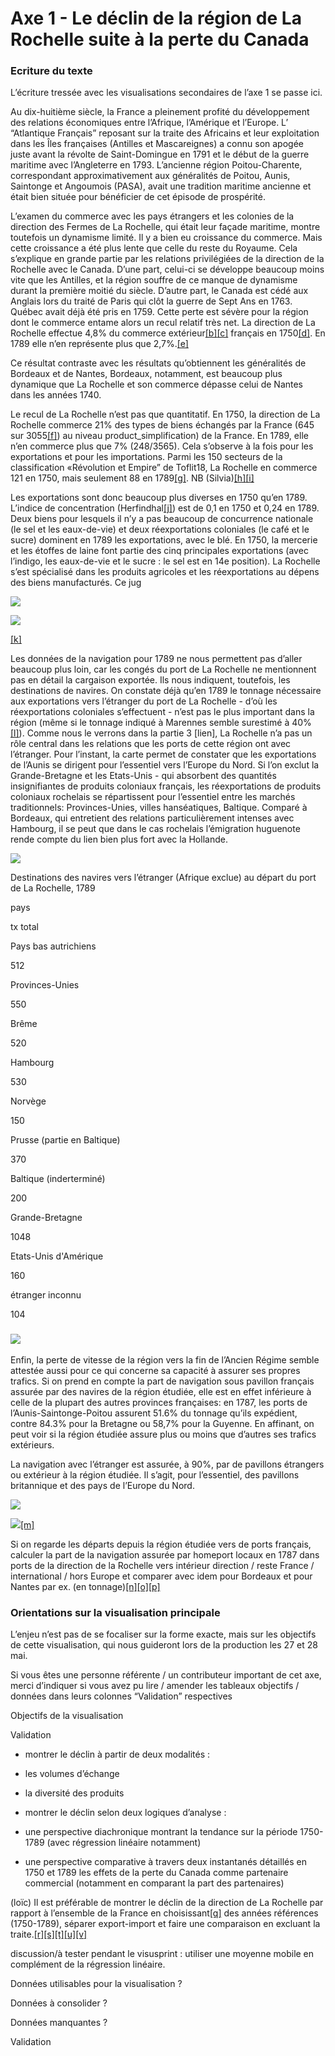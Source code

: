 Axe 1 - Le déclin de la région de La Rochelle suite à la perte du Canada
========================================================================

### Ecriture du texte

L’écriture tressée avec les visualisations secondaires de l’axe 1 se passe ici.

Au dix-huitième siècle, la France a pleinement profité du développement des relations économiques entre l’Afrique, l’Amérique et l’Europe. L’ “Atlantique Français” reposant sur la traite des Africains et leur exploitation dans les Îles françaises (Antilles et Mascareignes) a connu son apogée juste avant la révolte de Saint-Domingue en 1791 et le début de la guerre maritime avec l’Angleterre en 1793. L’ancienne région Poitou-Charente, correspondant approximativement aux généralités de Poitou, Aunis, Saintonge et Angoumois (PASA), avait une tradition maritime ancienne et était bien située pour bénéficier de cet épisode de prospérité.

L’examen du commerce avec les pays étrangers et les colonies de la direction des Fermes de La Rochelle, qui était leur façade maritime, montre toutefois un dynamisme limité. Il y a bien eu croissance du commerce. Mais cette croissance a été plus lente que celle du reste du Royaume. Cela s’explique en grande partie par les relations privilégiées de la direction de la Rochelle avec le Canada. D’une part, celui-ci se développe beaucoup moins vite que les Antilles, et la région souffre de ce manque de dynamisme durant la première moitié du siècle. D’autre part, le Canada est cédé aux Anglais lors du traité de Paris qui clôt la guerre de Sept Ans en 1763. Québec avait déjà été pris en 1759. Cette perte est sévère pour la région dont le commerce entame alors un recul relatif très net. La direction de La Rochelle effectue 4,8% du commerce extérieur[\[b\]](#cmnt2)[\[c\]](#cmnt3) français en 1750[\[d\]](#cmnt4). En 1789 elle n’en représente plus que 2,7%.[\[e\]](#cmnt5)

Ce résultat contraste avec les résultats qu’obtiennent les généralités de Bordeaux et de Nantes, Bordeaux, notamment, est beaucoup plus dynamique que La Rochelle et son commerce dépasse celui de Nantes dans les années 1740.

Le recul de La Rochelle n’est pas que quantitatif. En 1750, la direction de La Rochelle commerce 21% des types de biens échangés par la France (645 sur 3055[\[f\]](#cmnt6)) au niveau product\_simplification) de la France. En 1789, elle n’en commerce plus que 7% (248/3565). Cela s’observe à la fois pour les exportations et pour les importations. Parmi les 150 secteurs de la classification «Révolution et Empire” de Toflit18, La Rochelle en commerce 121 en 1750, mais seulement 88 en 1789[\[g\]](#cmnt7). NB (Silvia)[\[h\]](#cmnt8)[\[i\]](#cmnt9) 

Les exportations sont donc beaucoup plus diverses en 1750 qu’en 1789. L’indice de concentration (Herfindhal[\[j\]](#cmnt10)) est de 0,1 en 1750 et 0,24 en 1789. Deux biens pour lesquels il n’y a pas beaucoup de concurrence nationale (le sel et les eaux-de-vie) et deux réexportations coloniales (le café et le sucre) dominent en 1789 les exportations, avec le blé. En 1750, la mercerie et les étoffes de laine font partie des cinq principales exportations (avec l’indigo, les eaux-de-vie et le sucre : le sel est en 14e position). La Rochelle s’est spécialisé dans les produits agricoles et les réexportations au dépens des biens manufacturés. Ce jug

![](images/image1.png)

![](images/image6.png)

[\[k\]](#cmnt11)

Les données de la navigation pour 1789 ne nous permettent pas d’aller beaucoup plus loin, car les congés du port de La Rochelle ne mentionnent pas en détail la cargaison exportée. Ils nous indiquent, toutefois, les destinations de navires. On constate déjà qu’en 1789 le tonnage nécessaire aux exportations vers l’étranger du port de La Rochelle - d’où les réexportations coloniales s’effectuent - n’est pas le plus important dans la région (même si le tonnage indiqué à Marennes semble surestimé à 40%[\[l\]](#cmnt12)). Comme nous le verrons dans la partie 3 \[lien\], La Rochelle n’a pas un rôle central dans les relations que les ports de cette région ont avec l’étranger. Pour l’instant, la carte permet de constater que les exportations de l’Aunis se dirigent pour l’essentiel vers l’Europe du Nord. Si l’on exclut la Grande-Bretagne et les Etats-Unis - qui absorbent des quantités insignifiantes de produits coloniaux français, les réexportations de produits coloniaux rochelais se répartissent pour l’essentiel entre les marchés traditionnels: Provinces-Unies, villes hanséatiques, Baltique. Comparé à Bordeaux, qui entretient des relations particulièrement intenses avec Hambourg, il se peut que dans le cas rochelais l’émigration huguenote rende compte du lien bien plus fort avec la Hollande.

![](images/image2.png)

Destinations des navires vers l’étranger (Afrique exclue) au départ du port de La Rochelle, 1789

pays

tx total

Pays bas autrichiens

512

Provinces-Unies

550

Brême

520

Hambourg

530

Norvège

150

Prusse (partie en Baltique)

370

Baltique (inderterminé)

200

Grande-Bretagne

1048

Etats-Unis d'Amérique

160

étranger inconnu

104

### ![](images/image16.png)

Enfin, la perte de vitesse  de la région vers la fin de l’Ancien Régime semble attestée aussi pour ce qui concerne sa capacité à assurer ses propres trafics. Si on prend en compte la part de navigation sous pavillon français assurée par des navires de la région étudiée, elle est en effet inférieure à celle de la plupart des autres provinces françaises: en 1787, les ports de l’Aunis-Saintonge-Poitou assurent 51.6% du tonnage qu’ils expédient, contre 84.3% pour la Bretagne ou 58,7% pour la Guyenne. En affinant, on peut voir si la région étudiée assure plus ou moins que d’autres ses trafics extérieurs.

La navigation avec l’étranger est assurée, à 90%, par de pavillons étrangers ou extérieur à la région étudiée. Il s’agit, pour l’essentiel, des pavillons britannique et des pays de  l’Europe du Nord.

![](images/image15.png)

![](images/image17.png)[\[m\]](#cmnt13)

Si on regarde les départs depuis la région étudiée vers de ports français, calculer la part de la navigation assurée par homeport locaux en 1787 dans ports de la direction de la Rochelle vers intérieur direction / reste France / international / hors Europe et comparer avec idem pour Bordeaux et pour Nantes par ex. (en tonnage)[\[n\]](#cmnt14)[\[o\]](#cmnt15)[\[p\]](#cmnt16)

### Orientations sur la visualisation principale

L’enjeu n’est pas de se focaliser sur la forme exacte, mais sur les objectifs de cette visualisation, qui nous guideront lors de la production les 27 et 28 mai.

Si vous êtes une personne référente / un contributeur important de cet axe, merci d’indiquer si vous avez pu lire / amender les tableaux objectifs / données dans leurs colonnes “Validation” respectives

Objectifs de la visualisation

Validation

*   montrer le déclin à partir de deux modalités :

*   les volumes d’échange
*   la diversité des produits

*   montrer le déclin selon deux logiques d’analyse :

*   une perspective diachronique montrant la tendance sur la période 1750-1789 (avec régression linéaire notamment)
*   une perspective comparative à travers deux instantanés détaillés en 1750 et 1789 les effets de la perte du Canada comme partenaire commercial (notamment en comparant la part des partenaires)

(loïc) Il est préférable de montrer le déclin de la direction de La Rochelle par rapport à l’ensemble de la France en choisissant[\[q\]](#cmnt17) des années références (1750-1789), séparer export-import et faire une comparaison en excluant la traite.[\[r\]](#cmnt18)[\[s\]](#cmnt19)[\[t\]](#cmnt20)[\[u\]](#cmnt21)[\[v\]](#cmnt22)

discussion/à tester pendant le visusprint : utiliser une moyenne mobile en complément de la régression linéaire.

Données utilisables pour la visualisation ?

Données à consolider ?

Données manquantes ?

Validation